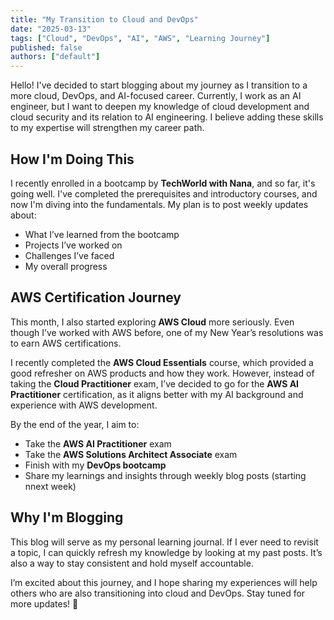 ```yaml
---
title: "My Transition to Cloud and DevOps"
date: "2025-03-13"
tags: ["Cloud", "DevOps", "AI", "AWS", "Learning Journey"]
published: false
authors: ["default"]
---
```



Hello! I've decided to start blogging about my journey as I transition to a more cloud, DevOps, and AI-focused career. 
Currently, I work as an AI engineer, but I want to deepen my knowledge of cloud development and cloud security and its relation to AI engineering. I believe adding these skills to my expertise will strengthen my career path.  

## How I'm Doing This  

I recently enrolled in a bootcamp by **TechWorld with Nana**, and so far, it's going well. I've completed the prerequisites and introductory courses, and now I'm diving into the fundamentals. My plan is to post weekly updates about:  

- What I’ve learned from the bootcamp  
- Projects I’ve worked on  
- Challenges I’ve faced  
- My overall progress  

## AWS Certification Journey  

This month, I also started exploring **AWS Cloud** more seriously. Even though I’ve worked with AWS before, one of my New Year’s resolutions was to earn AWS certifications.  

I recently completed the **AWS Cloud Essentials** course, which provided a good refresher on AWS products and how they work. However, instead of taking the **Cloud Practitioner** exam, I’ve decided to go for the **AWS AI Practitioner** certification, as it aligns better with my AI background and experience with AWS development.  


By the end of the year, I aim to:  

- Take the **AWS AI Practitioner** exam  
- Take the **AWS Solutions Architect Associate** exam
- Finish with my **DevOps bootcamp**  
- Share my learnings and insights through weekly blog posts  (starting nnext week)

## Why I'm Blogging  

This blog will serve as my personal learning journal. If I ever need to revisit a topic, I can quickly refresh my knowledge by looking at my past posts. It’s also a way to stay consistent and hold myself accountable.  

I’m excited about this journey, and I hope sharing my experiences will help others who are also transitioning into cloud and DevOps. Stay tuned for more updates! 🚀  
